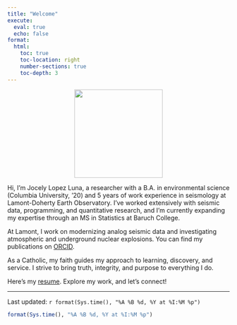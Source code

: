 ```yaml
---
title: "Welcome"
execute:
  eval: true   
  echo: false  
format: 
  html:
    toc: true            
    toc-location: right   
    number-sections: true
    toc-depth: 3        
---
```


<center>
![](docs/headshot.jpg){width=200px height=200px}
</center>

Hi, I’m Jocely Lopez Luna, a researcher with a B.A. in environmental science (Columbia University, '20) and 5 years of work experience in seismology at Lamont-Doherty Earth Observatory. I’ve worked extensively with seismic data, programming, and quantitative research, and I’m currently expanding my expertise through an MS in Statistics at Baruch College.

At Lamont, I work on modernizing analog seismic data and investigating atmospheric and underground nuclear explosions. You can find my publications on [ORCID](https://orcid.org/0009-0000-6064-1860).

As a Catholic, my faith guides my approach to learning, discovery, and service. I strive to bring truth, integrity, and purpose to everything I do.

Here's my [resume](docs/cv.pdf). Explore my work, and let’s connect!

--------------
Last updated: `r format(Sys.time(), "%A %B %d, %Y at %I:%M %p")`
```r
format(Sys.time(), "%A %B %d, %Y at %I:%M %p")
```